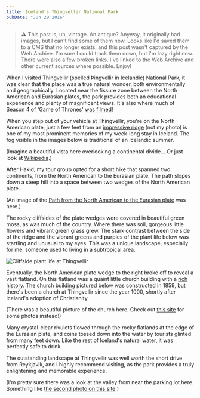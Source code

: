 ```yaml
---
title: Iceland's Thingvellir National Park
pubDate: "Jun 28 2016"
---
```


> ⚠️ This post is, uh, vintage. An antique? Anyway, it originally had images, but I can't find some of them now. Looks like I'd saved them to a CMS that no longer exists, and this post wasn't captured by the Web Archive. I'm sure I could track them down, but I'm lazy right now. There were also a few broken links. I've linked to the Web Archive and other current sources where possible. Enjoy!

When I visited Thingvellir (spelled Þingvellir in Icelandic) National Park, it was clear that the place was a true natural wonder, both environmentally and geographically. Located near the fissure zone between the North American and Eurasian plates, the park provides both an educational experience and plenty of magnificent views. It's also where much of Season 4 of 'Game of Thrones' [was filmed](https://web.archive.org/web/20160617071149/https://icelandmag.visir.is/article/thingvellir-featured-first-episode-season-4-game-thrones)!

When you step out of your vehicle at Thingvellir, you're on the North American plate, just a few feet from an [impressive ridge](/images/cards/Thingvellir-from-air-004.png) (not my photo) is one of my most prominent memories of my week-long stay in Iceland. The fog visible in the images below is traditional of an Icelandic summer.

(Imagine a beautiful vista here overlooking a continental divide... Or just look at [Wikipedia](https://upload.wikimedia.org/wikipedia/commons/8/83/%C3%9Eingvellir_from_the_information_centre.JPG).)

After Hakid, my tour group opted for a short hike that spanned two continents, from the North American to the Eurasian plate. The path slopes down a steep hill into a space between two wedges of the North American plate.

(An image of the [Path from the North American to the Eurasian plate](https://livingnomads.com/2023/12/iceland-travel-blog/thingvellir-national-park-2/) was here.)

The rocky cliffsides of the plate wedges were covered in beautiful green moss, as was much of the country. Where there was soil, gorgeous little flowers and vibrant green grass grew. The stark contrast between the side of the ridge and the vibrant greens and purples of the plant life below was startling and unusual to my eyes. This was a unique landscape, especially for me, someone used to living in a subtropical area.

![Cliffside plant life at Thingvellir](/images/cards/AA5.png)

Eventually, the North American plate wedge to the right broke off to reveal a vast flatland. On this flatland was a quaint little church building with a [rich history](https://web.archive.org/web/20161014065012/http://nat.is/churches/thingvellir_church.htm). The church building pictured below was constructed in 1859, but there's been a church at Thingvellir since the year 1000, shortly after Iceland's adoption of Christianity.

(There was a beautiful picture of the church here. Check out [this site](https://web.archive.org/web/20161014065012/http://nat.is/churches/thingvellir_church.htm) for some photos instead!)

Many crystal-clear rivulets flowed through the rocky flatlands at the edge of the Eurasian plate, and coins tossed down into the water by tourists glinted from many feet down. Like the rest of Iceland's natural water, it was perfectly safe to drink.

The outstanding landscape at Thingvellir was well worth the short drive from Reykjavik, and I highly recommend visiting, as the park provides a truly enlightening and memorable experience.

(I'm pretty sure there was a look at the valley from near the parking lot here. Something like [the second photo on this site](https://www.zigzagonearth.com/thingvellir-iceland/).)
